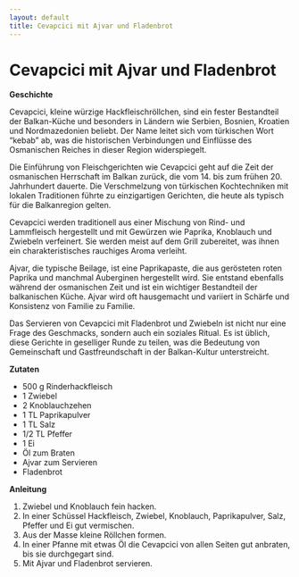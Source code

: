 ```yaml
---
layout: default
title: Cevapcici mit Ajvar und Fladenbrot
---
```


# Cevapcici mit Ajvar und Fladenbrot

**Geschichte**

Cevapcici, kleine würzige Hackfleischröllchen, sind ein fester Bestandteil der Balkan-Küche und besonders in Ländern wie Serbien, Bosnien, Kroatien und Nordmazedonien beliebt. Der Name leitet sich vom türkischen Wort "kebab" ab, was die historischen Verbindungen und Einflüsse des Osmanischen Reiches in dieser Region widerspiegelt.

Die Einführung von Fleischgerichten wie Cevapcici geht auf die Zeit der osmanischen Herrschaft im Balkan zurück, die vom 14. bis zum frühen 20. Jahrhundert dauerte. Die Verschmelzung von türkischen Kochtechniken mit lokalen Traditionen führte zu einzigartigen Gerichten, die heute als typisch für die Balkanregion gelten.

Cevapcici werden traditionell aus einer Mischung von Rind- und Lammfleisch hergestellt und mit Gewürzen wie Paprika, Knoblauch und Zwiebeln verfeinert. Sie werden meist auf dem Grill zubereitet, was ihnen ein charakteristisches rauchiges Aroma verleiht.

Ajvar, die typische Beilage, ist eine Paprikapaste, die aus gerösteten roten Paprika und manchmal Auberginen hergestellt wird. Sie entstand ebenfalls während der osmanischen Zeit und ist ein wichtiger Bestandteil der balkanischen Küche. Ajvar wird oft hausgemacht und variiert in Schärfe und Konsistenz von Familie zu Familie.

Das Servieren von Cevapcici mit Fladenbrot und Zwiebeln ist nicht nur eine Frage des Geschmacks, sondern auch ein soziales Ritual. Es ist üblich, diese Gerichte in geselliger Runde zu teilen, was die Bedeutung von Gemeinschaft und Gastfreundschaft in der Balkan-Kultur unterstreicht.

**Zutaten**

- 500 g Rinderhackfleisch
- 1 Zwiebel
- 2 Knoblauchzehen
- 1 TL Paprikapulver
- 1 TL Salz
- 1/2 TL Pfeffer
- 1 Ei
- Öl zum Braten
- Ajvar zum Servieren
- Fladenbrot

**Anleitung**

1. Zwiebel und Knoblauch fein hacken.
2. In einer Schüssel Hackfleisch, Zwiebel, Knoblauch, Paprikapulver, Salz, Pfeffer und Ei gut vermischen.
3. Aus der Masse kleine Röllchen formen.
4. In einer Pfanne mit etwas Öl die Cevapcici von allen Seiten gut anbraten, bis sie durchgegart sind.
5. Mit Ajvar und Fladenbrot servieren.
